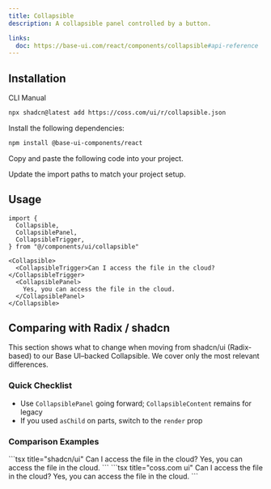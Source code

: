 ```yaml
---
title: Collapsible
description: A collapsible panel controlled by a button.

links:
  doc: https://base-ui.com/react/components/collapsible#api-reference
---
```


<ComponentPreview name="collapsible-demo" />

## Installation

<CodeTabs>

<TabsList>
  <TabsTab value="cli">CLI</TabsTab>
  <TabsTab value="manual">Manual</TabsTab>
</TabsList>
<TabsPanel value="cli">

```bash
npx shadcn@latest add https://coss.com/ui/r/collapsible.json
```

</TabsPanel>

<TabsPanel value="manual">

<Steps>

<Step>Install the following dependencies:</Step>

```bash
npm install @base-ui-components/react
```

<Step>Copy and paste the following code into your project.</Step>

<ComponentSource name="collapsible" title="components/ui/collapsible.tsx" />

<Step>Update the import paths to match your project setup.</Step>

</Steps>

</TabsPanel>

</CodeTabs>

## Usage

```tsx
import {
  Collapsible,
  CollapsiblePanel,
  CollapsibleTrigger,
} from "@/components/ui/collapsible"
```

```tsx
<Collapsible>
  <CollapsibleTrigger>Can I access the file in the cloud?</CollapsibleTrigger>
  <CollapsiblePanel>
    Yes, you can access the file in the cloud.
  </CollapsiblePanel>
</Collapsible>
```

## Comparing with Radix / shadcn

This section shows what to change when moving from shadcn/ui (Radix-based) to our Base UI–backed Collapsible. We cover only the most relevant differences.

### Quick Checklist

- Use `CollapsiblePanel` going forward; `CollapsibleContent` remains for legacy
- If you used `asChild` on parts, switch to the `render` prop

### Comparison Examples

<span data-lib="radix-ui">
  ```tsx title="shadcn/ui"
  <Collapsible>
    <CollapsibleTrigger>Can I access the file in the cloud?</CollapsibleTrigger>
    <CollapsibleContent>
      Yes, you can access the file in the cloud.
    </CollapsibleContent>
  </Collapsible>
  ```
</span>

<span data-lib="base-ui">
  ```tsx title="coss.com ui"
  <Collapsible>
    <CollapsibleTrigger>Can I access the file in the cloud?</CollapsibleTrigger>
    <CollapsiblePanel>
      Yes, you can access the file in the cloud.
    </CollapsiblePanel>
  </Collapsible>
  ```
</span>
